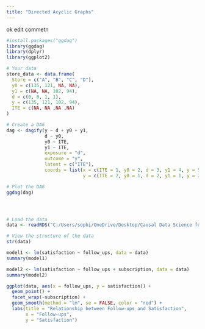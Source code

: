 ```yaml
---
title: "Directed Acyclic Graphs"
---
```


::: callout-note
ok edit commetn
:::

```r
#install.packages("ggdag")
library(ggdag)
library(dplyr)
library(ggplot2)

# Your data
store_data <- data.frame(
  Store = c("A", "B", "C", "D"),
  y0 = c(135, 121, NA, NA),
  y1 = c(NA, NA, 102, 94),
  d = c(0, 0, 1, 1),
  y = c(135, 121, 102, 94),
  ITE = c(NA, NA ,NA ,NA)
)

# Create a DAG
dag <- dagify(y ~ d + y0 + y1,
              d ~ y0,
              y0 ~ ITE,
              y1 ~ ITE,
              exposure = "d",
              outcome = "y",
              latent = c("ITE"),
              coords = list(x = c(ITE = 1, y0 = 2, d = 3, y1 = 4, y = 5),
                            y = c(ITE = 2, y0 = 1, d = 2, y1 = 1, y = 2)))

# Plot the DAG
ggdag(dag) 




# Load the data
data <- readRDS("C:/Users/sophi/OneDrive/Desktop/Causal Data Science for Business Analytics 2023/gitclone/cdsba-swynona/assets/Causal_Data_Science_Data/customer_sat.rds")

# View the structure of the data
str(data)

model1 <- lm(satisfaction ~ follow_ups, data = data)
summary(model1)

model2 <- lm(satisfaction ~ follow_ups + subscription, data = data)
summary(model2)

ggplot(data, aes(x = follow_ups, y = satisfaction)) +
  geom_point() +
  facet_wrap(~subscription) +
  geom_smooth(method = "lm", se = FALSE, color = "red") +
  labs(title = "Relationship between Follow-ups and Satisfaction",
       x = "Follow-ups",
       y = "Satisfaction")

```